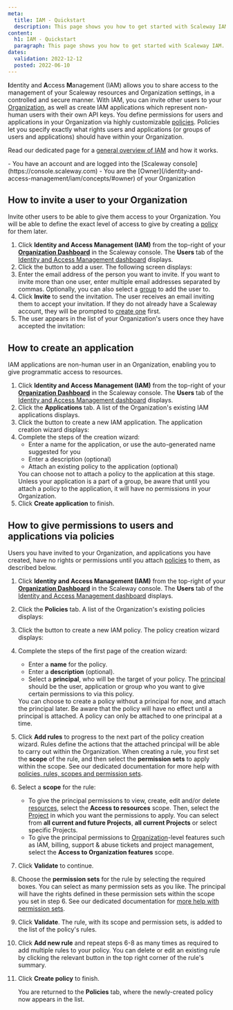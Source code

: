```yaml
---
meta:
  title: IAM - Quickstart
  description: This page shows you how to get started with Scaleway IAM.
content:
  h1: IAM - Quickstart
  paragraph: This page shows you how to get started with Scaleway IAM.
dates:
  validation: 2022-12-12
  posted: 2022-06-10
---
```


**I**dentity and **A**ccess **M**anagement (IAM) allows you to share access to the management of your Scaleway resources and Organization settings, in a controlled and secure manner. With IAM, you can invite other users to your [Organization](/identity-and-access-management/iam/concepts/#organization), as well as create IAM applications which represent non-human users with their own API keys. You define permissions for users and applications in your Organization via highly customizable [policies](/identity-and-access-management/iam/concepts/#policy). Policies let you specify exactly what rights users and applications (or groups of users and applications) should have within your Organization.

<Lightbox src="scaleway-iam-concepts.webp" alt="" />

Read our dedicated page for a [general overview of IAM](/identity-and-access-management/iam/reference-content/overview/) and how it works.

<Message type="requirement">
  - You have an account and are logged into the [Scaleway console](https://console.scaleway.com)
  - You are the [Owner](/identity-and-access-management/iam/concepts/#owner) of your Organization
</Message>

## How to invite a user to your Organization
Invite other users to be able to give them access to your Organization. You will be able to define the exact level of access to give by creating a [policy](#how-to-give-permissions-to-users-and-applications-via-policies) for them later.
1. Click **Identity and Access Management (IAM)** from the top-right of your [**Organization Dashboard**](https://console.scaleway.com/organization) in the Scaleway console. The **Users** tab of the [Identity and Access Management dashboard](https://console.scaleway.com/iam/users) displays.
    <Lightbox src="scaleway-iam-dashboard.webp" alt="" />
2. Click the <Icon name="plus" /> button to add a user. The following screen displays:
    <Lightbox src="scaleway-invite-user.webp" alt="" />
3. Enter the email address of the person you want to invite. If you want to invite more than one user, enter multiple email addresses separated by commas. Optionally, you can also select a [group](/identity-and-access-management/iam/concepts/#group) to add the user to.
4. Click **Invite** to send the invitation.
    The user receives an email inviting them to accept your invitation. If they do not already have a Scaleway account, they will be prompted to [create one](/console/my-account/how-to/create-an-account/) first.
5. The user appears in the list of your Organization's users once they have accepted the invitation:
    <Lightbox src="scaleway-iam-added-user.webp" alt="" />

## How to create an application

IAM applications are non-human user in an Organization, enabling you to give programmatic access to resources.
1. Click **Identity and Access Management (IAM)** from the top-right of your [**Organization Dashboard**](https://console.scaleway.com/organization) in the Scaleway console. The **Users** tab of the [Identity and Access Management dashboard](https://console.scaleway.com/iam/users) displays.
2. Click the **Applications** tab. A list of the Organization's existing IAM applications displays.
    <Lightbox src="scaleway-applications.webp" alt="" />
3. Click the <Icon name="plus" /> button to create a new IAM application. The application creation wizard displays:
    <Lightbox src="scaleway-create-app.webp" alt="" />
4. Complete the steps of the creation wizard:
    - Enter a name for the application, or use the auto-generated name suggested for you
    - Enter a description (optional)
    - Attach an existing policy to the application (optional)
    <Message type="note">
      You can choose not to attach a policy to the application at this stage. Unless your application is a part of a group, be aware that until you attach a policy to the application, it will have no permissions in your Organization.
    </Message>
5. Click **Create application** to finish. 

## How to give permissions to users and applications via policies

Users you have invited to your Organization, and applications you have created, have no rights or permissions until you attach [policies](/identity-and-access-management/iam/reference-content/policy/) to them, as described below. 
1. Click **Identity and Access Management (IAM)** from the top-right of your [**Organization Dashboard**](https://console.scaleway.com/organization) in the Scaleway console. The **Users** tab of the [Identity and Access Management dashboard](https://console.scaleway.com/iam/users) displays.
2. Click the **Policies** tab. A list of the Organization's existing policies displays:
    <Lightbox src="scaleway-policies.webp" alt="" />
3. Click the <Icon name="plus" /> button to create a new IAM policy. The policy creation wizard displays:
    <Lightbox src="scaleway-create-policy-p1.webp" alt="" />
4. Complete the steps of the first page of the creation wizard:
    - Enter a **name** for the policy.
    - Enter a **description** (optional).
    - Select a **principal**, who will be the target of your policy. The [principal](/identity-and-access-management/iam/concepts/#principal) should be the user, application or group who you want to give certain permissions to via this policy.
    <Message type="important">
      You can choose to create a policy without a principal for now, and attach the principal later. Be aware that the policy will have no effect until a principal is attached. A policy can only be attached to one principal at a time.
    </Message>
5. Click **Add rules** to progress to the next part of the policy creation wizard. 
    <Lightbox src="scaleway-create-policy-p2.webp" alt="" />
    <Message type="tip">
      Rules define the actions that the attached principal will be able to carry out within the Organization. When creating a rule, you first set the **scope** of the rule, and then select the **permission sets** to apply within the scope. See our dedicated documentation for more help with [policies, rules, scopes and permission sets](/identity-and-access-management/iam/reference-content/policy/).
    </Message>
6. Select a **scope** for the rule:
    - To give the principal permissions to view, create, edit and/or delete [resources](/identity-and-access-management/iam/concepts/#resource), select the **Access to resources** scope. Then, select the [Project](/identity-and-access-management/iam/concepts/#project) in which you want the permissions to apply. You can select from **all current and future Projects**, **all current Projects** or select specific Projects.
    - To give the principal permissions to [Organization](/identity-and-access-management/iam/concepts/#organization)-level features such as IAM, billing, support & abuse tickets and project management, select the **Access to Organization features** scope. 
7. Click **Validate** to continue.
8. Choose the **permission sets** for the rule by selecting the required boxes. You can select as many permission sets as you like. The principal will have the rights defined in these permission sets within the scope you set in step 6. See our dedicated documentation for [more help with permission sets](/identity-and-access-management/iam/reference-content/permission-sets). 
9. Click **Validate**. The rule, with its scope and permission sets, is added to the list of the policy's rules.
    <Lightbox src="scaleway-policy-rule.webp" alt="" />
10. Click **Add new rule** and repeat steps 6-8 as many times as required to add multiple rules to your policy. 
    <Message type="tip">
      You can delete <Icon name="delete" /> or edit <Icon name="edit" /> an existing rule by clicking the relevant button in the top right corner of the rule's summary.
    </Message>
11. Click **Create policy** to finish.

    You are returned to the **Policies** tab, where the newly-created policy now appears in the list.